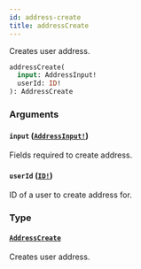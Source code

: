 ```yaml
---
id: address-create
title: addressCreate
---
```


Creates user address.

```graphql
addressCreate(
  input: AddressInput!
  userId: ID!
): AddressCreate

```

### Arguments

#### `input` ([`AddressInput!`](/api-reference/inputs/address-input.mdx))

Fields required to create address.

#### `userId` ([`ID!`](/api-reference/scalars/id.mdx))

ID of a user to create address for.

### Type

#### [`AddressCreate`](/api-reference/objects/address-create.mdx)

Creates user address.
